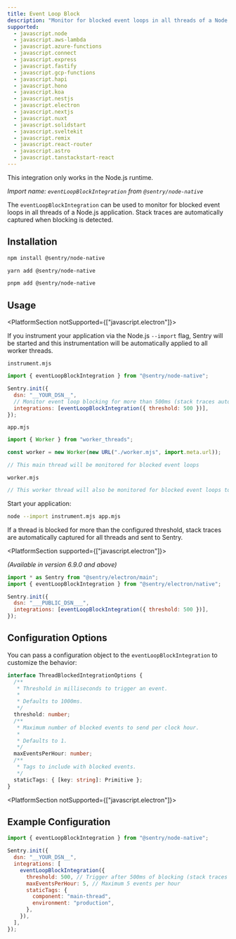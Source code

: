 ```yaml
---
title: Event Loop Block
description: "Monitor for blocked event loops in all threads of a Node.js application."
supported:
  - javascript.node
  - javascript.aws-lambda
  - javascript.azure-functions
  - javascript.connect
  - javascript.express
  - javascript.fastify
  - javascript.gcp-functions
  - javascript.hapi
  - javascript.hono
  - javascript.koa
  - javascript.nestjs
  - javascript.electron
  - javascript.nextjs
  - javascript.nuxt
  - javascript.solidstart
  - javascript.sveltekit
  - javascript.remix
  - javascript.react-router
  - javascript.astro
  - javascript.tanstackstart-react
---
```


<Alert>

This integration only works in the Node.js runtime.

</Alert>

_Import name: `eventLoopBlockIntegration` from `@sentry/node-native`_

The `eventLoopBlockIntegration` can be used to monitor for blocked event loops in all threads of a Node.js application. Stack traces are automatically captured when blocking is detected.

## Installation

```bash {tabTitle:npm}
npm install @sentry/node-native
```

```bash {tabTitle:yarn}
yarn add @sentry/node-native
```

```bash {tabTitle:pnpm}
pnpm add @sentry/node-native
```

## Usage

<PlatformSection notSupported={["javascript.electron"]}>

If you instrument your application via the Node.js `--import` flag, Sentry will be started and this instrumentation will be automatically applied to all worker threads.

`instrument.mjs`

```javascript
import { eventLoopBlockIntegration } from "@sentry/node-native";

Sentry.init({
  dsn: "__YOUR_DSN__",
  // Monitor event loop blocking for more than 500ms (stack traces automatically captured)
  integrations: [eventLoopBlockIntegration({ threshold: 500 })],
});
```

`app.mjs`

```javascript
import { Worker } from "worker_threads";

const worker = new Worker(new URL("./worker.mjs", import.meta.url));

// This main thread will be monitored for blocked event loops
```

`worker.mjs`

```javascript
// This worker thread will also be monitored for blocked event loops too
```

Start your application:

```bash
node --import instrument.mjs app.mjs
```

If a thread is blocked for more than the configured threshold, stack traces are automatically captured for all threads and sent to Sentry.

</PlatformSection>

<PlatformSection supported={["javascript.electron"]}>

_(Available in version 6.9.0 and above)_

```javascript
import * as Sentry from "@sentry/electron/main";
import { eventLoopBlockIntegration } from "@sentry/electron/native";

Sentry.init({
  dsn: "___PUBLIC_DSN___",
  integrations: [eventLoopBlockIntegration({ threshold: 500 })],
});
```

</PlatformSection>

## Configuration Options

You can pass a configuration object to the `eventLoopBlockIntegration` to customize the behavior:

```typescript
interface ThreadBlockedIntegrationOptions {
  /**
   * Threshold in milliseconds to trigger an event.
   *
   * Defaults to 1000ms.
   */
  threshold: number;
  /**
   * Maximum number of blocked events to send per clock hour.
   *
   * Defaults to 1.
   */
  maxEventsPerHour: number;
  /**
   * Tags to include with blocked events.
   */
  staticTags: { [key: string]: Primitive };
}
```
<PlatformSection notSupported={["javascript.electron"]}>

## Example Configuration

```javascript
import { eventLoopBlockIntegration } from "@sentry/node-native";

Sentry.init({
  dsn: "__YOUR_DSN__",
  integrations: [
    eventLoopBlockIntegration({
      threshold: 500, // Trigger after 500ms of blocking (stack traces automatically captured)
      maxEventsPerHour: 5, // Maximum 5 events per hour
      staticTags: {
        component: "main-thread",
        environment: "production",
      },
    }),
  ],
});
```

</PlatformSection>
